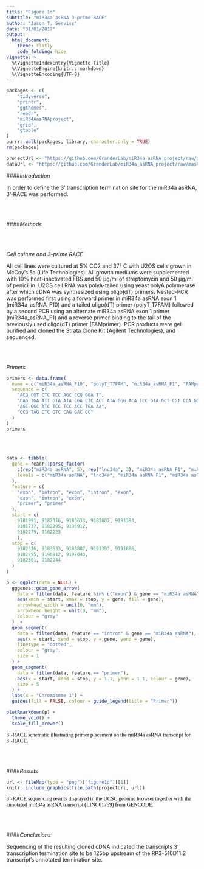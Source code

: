 ```yaml
---
title: "Figure 1d"
subtitle: "miR34a asRNA 3-prime RACE"
author: "Jason T. Serviss"
date: "31/01/2017"
output:
  html_document:
    theme: flatly
    code_folding: hide
vignette: >
  %\VignetteIndexEntry{Vignette Title}
  %\VignetteEngine{knitr::rmarkdown}
  %\VignetteEncoding{UTF-8}
---
```


<style> 
.caption { 
  color: Black; 
  font-family: "Times New Roman", Times, serif;
  font-size: 1.0em; 
}
</style>

```r

packages <- c(
    "tidyverse",
    "printr",
    "ggthemes",
    "readr",
    "miR34AasRNAproject",
    "grid",
    "gtable"
)
purrr::walk(packages, library, character.only = TRUE)
rm(packages)

```

```r

projectUrl <- "https://github.com/GranderLab/miR34a_asRNA_project/raw/master/inst"
dataUrl <- "https://github.com/GranderLab/miR34a_asRNA_project/raw/master/"

```

####_Introduction_

In order to define the 3' transcription termination site for the miR34a asRNA, 3'-RACE was performed.

<br></br>

####_Methods_

<br></br>

_Cell culture and 3-prime RACE_

All cell lines were cultured at 5% CO2 and 37° C with U2OS cells grown in McCoy’s 5a (Life Technologies). All growth mediums were supplemented with 10% heat-inactivated FBS and 50 μg/ml of streptomycin and 50 μg/ml of penicillin. U2OS cell RNA was polyA-tailed using yeast polyA polymerase after which cDNA was synthesized using oligo(dT) primers. Nested-PCR was performed first using a forward primer in miR34a asRNA exon 1 (miR34a_asRNA_F10) and a tailed oligo(dT) primer (polyT_T7FAM) followed by a second PCR using an alternate miR34a asRNA exon 1 primer (miR34a_asRNA_F1) and a reverse primer binding to the tail of the previously used oligo(dT) primer (FAMprimer). PCR products were gel purified and cloned the Strata Clone Kit (Agilent Technologies), and sequenced.

<br></br>

_Primers_

```r

primers <- data.frame(
  name = c("miR34a_asRNA_F10", "polyT_T7FAM", "miR34a_asRNA_F1", "FAMprimer"),
  sequence = c(
    "ACG CGT CTC TCC AGC CCG GGA T",
    "CAG TGA ATT GTA ATA CGA CTC ACT ATA GGG ACA TCC GTA GCT CGT CCA GGA CCC TTT TTT TTT TTT TTT TTT VN",
    "AGC GGC ATC TCC TCC ACC TGA AA",
    "CCG TAG CTC GTC CAG GAC CC"
  )
)
primers

```

<br></br>

```r
data <- tibble(
  gene = readr::parse_factor(
    c(rep("miR34a asRNA", 5), rep("lnc34a", 3), "miR34a asRNA F1", "miR34a asRNA F10"),
    levels = c("miR34a asRNA", "lnc34a", "miR34a asRNA F1", "miR34a asRNA F10")
  ),
  feature = c(
    "exon", "intron", "exon", "intron", "exon",
    "exon", "intron", "exon",
    "primer", "primer"
  ),
  start = c(
    9181991, 9182316, 9183633, 9183807, 9191393,
    9181737, 9182295, 9196912,
    9182279, 9182223
    ),
  stop = c(
    9182316, 9183633, 9183807, 9191393, 9191686,
    9182295, 9196912, 9197043,
    9182301, 9182244
  )
)

p <- ggplot(data = NULL) +
  gggenes::geom_gene_arrow(
    data = filter(data, feature %in% c("exon") & gene == "miR34a asRNA"),
    aes(xmin = start, xmax = stop, y = gene, fill = gene),
    arrowhead_width = unit(0, "mm"),
    arrowhead_height = unit(0, "mm"),
    colour = "gray"
  )  +
  geom_segment(
    data = filter(data, feature == "intron" & gene == "miR34a asRNA"),
    aes(x = start, xend = stop, y = gene, yend = gene),
    linetype = "dotted",
    colour = "gray",
    size = 1
  ) +
  geom_segment(
    data = filter(data, feature == "primer"),
    aes(x = start, xend = stop, y = 1.1, yend = 1.1, colour = gene),
    size = 5 
  ) +
  labs(x = "Chromosome 1") +
  guides(fill = FALSE, colour = guide_legend(title = "Primer"))

plotRmarkdown(p) +
  theme_void() +
  scale_fill_brewer()
```

<div class = "caption">
3’-RACE schematic illustrating primer placement on the miR34a asRNA transcript for 3'-RACE.
</div>

<br></br>

####_Results_

```r

url <- fileMap(type = "png")["figure1d"][[1]]
knitr::include_graphics(file.path(projectUrl, url))

```

<div class = "caption">
3’-RACE sequencing results displayed in the UCSC genome browser together with the annotated miR34a asRNA transcript (LINC01759) from GENCODE.
</div>

<br></br>

####_Conclusions_

Sequencing of the resulting cloned cDNA indicated the transcripts 3’ transcription termination site to be 125bp upstream of the RP3-510D11.2 transcript’s annotated termination site.

<br></br><br></br>
